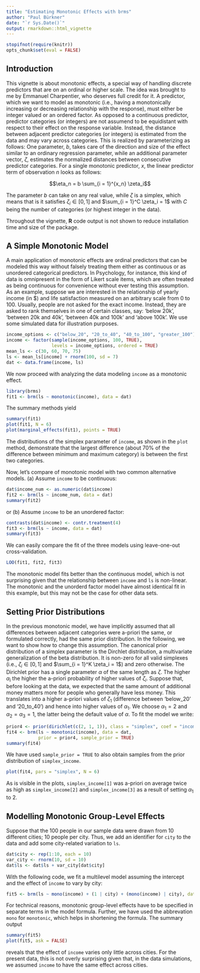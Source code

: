 ```yaml
---
title: "Estimating Monotonic Effects with brms"
author: "Paul Bürkner"
date: "`r Sys.Date()`"
output: rmarkdown::html_vignette
---
```


<!--
%\VignetteEngine{knitr::rmarkdown}
%\VignetteIndexEntry{Estimate monotonic effects with brms}
%\VignetteEncoding{UTF-8}
-->

```r
stopifnot(require(knitr))
opts_chunk$set(eval = FALSE)
```

## Introduction

This vignette is about monotonic effects, a special way of handling discrete predictors that are on an ordinal or higher scale. The idea was brought to me by Emmanuel Charpentier, who deserves full credit for it. A predictor, which we want to model as monotonic (i.e., having a monotonically increasing or decreasing relationship with the response), must either be integer valued or an ordered factor. As opposed to a continuous predictor, predictor categories (or integers) are not assumend to be equidistant with respect to their effect on the response variable. Instead, the distance between adjacent predictor categories (or integers) is estimated from the data and may vary across categories. This is realized by parameterizing as follows: One parameter, $b$, takes care of the direction and size of the effect similar to an ordinary regression parameter, while an additional parameter vector, $\zeta$, estimates the normalized distances between consecutive predictor categories. For a single monotonic predictor, $x$, the linear predictor term of observation $n$ looks as follows:

$$\eta_n = b \sum_{i = 1}^{x_n} \zeta_i$$

The parameter $b$ can take on any real value, while $\zeta$ is a simplex, which means that is it satisfies $\zeta_i \in [0,1]$ and $\sum_{i = 1}^C \zeta_i = 1$ with $C$ being the number of categories (or highest integer in the data).

Throughout the vignette, **R** code output is not shown to reduce installation time and size of the package.

## A Simple Monotonic Model

A main application of monotonic effects are ordinal predictors that can be modeled this way without falsely treating them either as continuous or as unordered categorical predictors. In Psychology, for instance, this kind of data is omnipresent in the form of Likert scale items, which are often treated as being continuous for convenience without ever testing this assumption. As an example, suppose we are interested in the relationship of yearly income (in $) and life satisfaction measured on an arbitrary scale from 0 to 100. Usually, people are not asked for the exact income. Instead, they are asked to rank themselves in one of certain classes, say: 'below 20k', 'between 20k and 40k', 'between 40k and 100k' and 'above 100k'. We use some simulated data for illustration purposes.

```r
income_options <- c("below_20", "20_to_40", "40_to_100", "greater_100")
income <- factor(sample(income_options, 100, TRUE), 
                 levels = income_options, ordered = TRUE)
mean_ls <- c(30, 60, 70, 75)
ls <- mean_ls[income] + rnorm(100, sd = 7)
dat <- data.frame(income, ls)
```

We now proceed with analyzing the data modeling `income` as a monotonic effect.

```r
library(brms)
fit1 <- brm(ls ~ monotonic(income), data = dat)
```

The summary methods yield

```r
summary(fit1)
plot(fit1, N = 6)
plot(marginal_effects(fit1), points = TRUE)
```

The distributions of the simplex parameter of `income`, as shown in the `plot` method, demonstrate that the largest difference (about 70% of the difference between minimum and maximum category) is between the first two categories.

Now, let's compare of monotonic model with two common alternative models. (a) Assume `income` to be continuous:

```r
dat$income_num <- as.numeric(dat$income)
fit2 <- brm(ls ~ income_num, data = dat)
summary(fit2)
```

or (b) Assume `income` to be an unordered factor:

```r
contrasts(dat$income) <- contr.treatment(4)
fit3 <- brm(ls ~ income, data = dat)
summary(fit3)
```

We can easily compare the fit of the three models using leave-one-out cross-validation.

```r
LOO(fit1, fit2, fit3)
```

The monotonic model fits better than the continuous model, which is not surprising given that the relationship between `income` and `ls` is non-linear. The monotonic and the unorderd factor model have almost identical fit in this example, but this may not be the case for other data sets.

## Setting Prior Distributions

In the previous monotonic model, we have implicitly assumed that all differences between adjacent categories were a-priori the same, or formulated correctly, had the same prior distribution. In the following, we want to show how to change this assumption. The canonical prior distribution of a simplex parameter is the Dirchlet distribution, a multivariate generalization of the beta distribution. It is non-zero for all valid simplexes (i.e., $\zeta_i \in [0,1]$ and $\sum_{i = 1}^K \zeta_i = 1$) and zero otherwise. The Dirichlet prior has a single parameter $\alpha$ of the same length as $\zeta$. The higher $\alpha_i$ the higher the a-priori probability of higher values of $\zeta_i$. Suppose that, before looking at the data, we expected that the same amount of additional money matters more for people who generally have less money. This translates into a higher a-priori values of $\zeta_1$ (difference between 'below_20' and '20_to_40') and hence into higher values of $\alpha_1$. We choose $\alpha_1 = 2$ and $\alpha_2 = \alpha_3 = 1$, the latter being the default value of $\alpha$. To fit the model we write:

```r
prior4 <- prior(dirichlet(c(2, 1, 1)), class = "simplex", coef = "income")
fit4 <- brm(ls ~ monotonic(income), data = dat,
            prior = prior4, sample_prior = TRUE)
summary(fit4)
```

We have used `sample_prior = TRUE` to also obtain samples from the prior distribution of `simplex_income`.

```r
plot(fit4, pars = "simplex", N = 6)
```

As is visible in the plots, `simplex_income[1]` was a-priori on average twice as high as `simplex_income[2]` and `simplex_income[3]` as a result of setting $\alpha_1$ to 2.

## Modelling Monotonic Group-Level Effects

Suppose that the 100 people in our sample data were drawn from 10 different cities; 10 people per city. Thus, we add an identifier for `city` to the data and add some city-related variation to `ls`.

```r
dat$city <- rep(1:10, each = 10)
var_city <- rnorm(10, sd = 10)
dat$ls <- dat$ls + var_city[dat$city]
```

With the following code, we fit a multilevel model assuming the intercept and the effect of `income` to vary by city:

```r
fit5 <- brm(ls ~ mono(income) + (1 | city) + (mono(income) | city), data = dat)
```
For technical reasons, monotonic group-level effects have to be specified in separate terms in the model formula. Further, we have used the abbrevation `mono` for `monotonic`, which helps in shortening the formula. The summary output

```r
summary(fit5)
plot(fit5, ask = FALSE)
```

reveals that the effect of `income` varies only little across cities. For the present data, this is not overly surprising given that, in the data simulations, we assumed `income` to have the same effect across cities.
